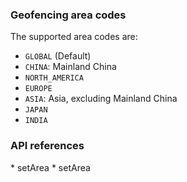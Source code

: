 
<PlatformWrapper platform="web">

### Geofencing area codes

The supported area codes are:

* `GLOBAL` (Default)
* `CHINA`: Mainland China
* `NORTH_AMERICA`
* `EUROPE`
* `ASIA`: Asia, excluding Mainland China
* `JAPAN`
* `INDIA`

### API references
<ProductWrapper notAllowed = "voice-calling">
* <Link to = "{{global.API_REF_WEB_ROOT}}/interfaces/iagorartc.html#setarea">setArea</Link>
</ProductWrapper>
<ProductWrapper product = "voice-calling">
* <Link to = "{{global.API_REF_WEB_ROOT_VOICE_SDK}}/interfaces/iagorartc.html#setarea">setArea</Link>
</ProductWrapper>
</PlatformWrapper>
